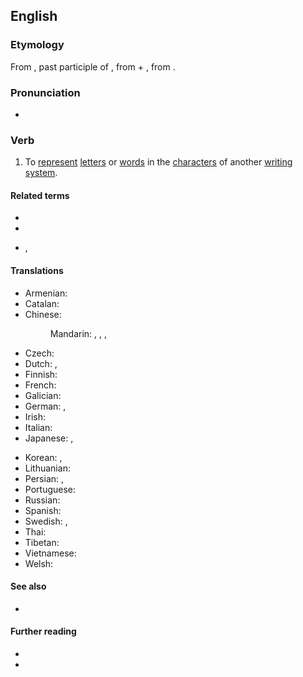 ==English==

===Etymology===
From {{etyl|la|en}} {{m|la|transliteratum}}, past participle of {{m|la|translitero}}, from {{m|la|trans||across}} + {{m|la|literō}} <!-- If "littera" is the etymon for "litero", this angle bracket is pointing the wrong: -->, from {{m|la|littera||letter}}.

===Pronunciation===
* {{IPA|en|/tɹænzˈlɪtəɹeɪt/}}

===Verb===
{{en-verb|transliterat}}

# {{lb|en|transitive}} To [[represent]] [[letter]]s or [[word]]s in the [[character]]s of another [[writing system]].

====Related terms====
* {{l|en|transliteration}}
* {{l|en|transliterator}}
* {{l|en|transliteral}}, {{l|en|transliterally}}

====Translations====
{{trans-top|to represent letters or words in the characters of another alphabet or script}}
* Armenian: {{t+|hy|գրադարձել}}
* Catalan: {{t+|ca|transliterar}}
* Chinese:
*: Mandarin: {{t+|cmn|轉寫|alt=（進行）轉寫|sc=Hani}}, {{t+|cmn|转写|alt=（进行）转写|tr=[jìnxíng] zhuǎnxiě|sc=Hani}}, {{t+|cmn|音譯|alt=（進行）音譯|sc=Hani}}, {{t+|cmn|音译|alt=（进行）音译|tr=[jìnxíng] yīnyì|sc=Hani}}
* Czech: {{t|cs|transliterovat}}
* Dutch: {{t+|nl|omschrijven}}, {{t|nl|translitereren}}
* Finnish: {{t+|fi|translitteroida}}
* French: {{t+|fr|translittérer}}
* Galician: {{t+|gl|transliterar}}
* German: {{t+|de|transliterieren}}, {{t+|de|umschreiben}}
* Irish: {{t|ga|traslitrigh}}
* Italian: {{t|it|traslitterare}}
* Japanese: {{t|ja|字訳|tr=じやくする, jiyaku suru|alt=字訳する|sc=Jpan}}, {{t|ja|書き写す|tr=かきうつす, kakiutsusu|sc=Jpan}}
{{trans-mid}}
* Korean: {{t|ko|자역하다}}, {{t+|ko|음역하다}}
* Lithuanian: {{t|lt|transliteruoti}}
* Persian: {{t|fa|حرف‌نویسی کردن|tr=harf-nevisi kardan|sc=fa-Arab}}, {{t|fa|نویسه‌گردانی کردن|tr=nevise-gardâni kardan|sc=fa-Arab}}
* Portuguese: {{t+|pt|transliterar}}
* Russian: {{t+|ru|транслитери́ровать|impf|pf}}
* Spanish: {{t+|es|transliterar}}
* Swedish: {{t|sv|translitterera}}, {{t+|sv|transkribera}}
* Thai: {{t+|th|ทับศัพท์}}
* Tibetan: {{t|bo|ཡིག་གཟུགས་ཕབ་སྒྱུར་བྱས}}
* Vietnamese: {{t+|vi|chuyển tự}}
* Welsh: {{t|cy|trawslythrennu}}
{{trans-bottom}}

====See also====
* {{l|en|transcribe}}

====Further reading====
* {{R:Webster 1913}}
* {{R:Century 1911}}
